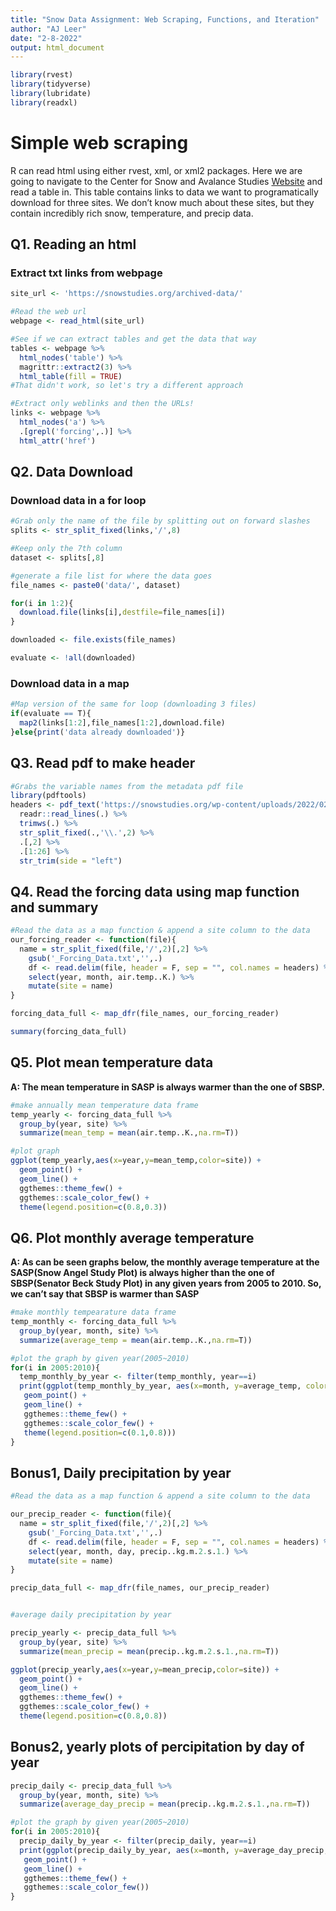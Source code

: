 ```yaml
---
title: "Snow Data Assignment: Web Scraping, Functions, and Iteration"
author: "AJ Leer"
date: "2-8-2022"
output: html_document
---
```


```r
library(rvest)
library(tidyverse)
library(lubridate)
library(readxl)

```


# Simple web scraping

R can read html using either rvest, xml, or xml2 packages. Here we are going to navigate to the Center for Snow and Avalance Studies  [Website](https://snowstudies.org/archived-data/) and read a table in. This table contains links to data we want to programatically download for three sites. We don't know much about these sites, but they contain incredibly rich snow, temperature, and precip data. 


## Q1. Reading an html 

### Extract txt links from webpage

```r
site_url <- 'https://snowstudies.org/archived-data/'

#Read the web url
webpage <- read_html(site_url)

#See if we can extract tables and get the data that way
tables <- webpage %>%
  html_nodes('table') %>%
  magrittr::extract2(3) %>%
  html_table(fill = TRUE)
#That didn't work, so let's try a different approach

#Extract only weblinks and then the URLs!
links <- webpage %>%
  html_nodes('a') %>%
  .[grepl('forcing',.)] %>%
  html_attr('href')

```

## Q2. Data Download

### Download data in a for loop

```r

#Grab only the name of the file by splitting out on forward slashes
splits <- str_split_fixed(links,'/',8)

#Keep only the 7th column
dataset <- splits[,8] 

#generate a file list for where the data goes
file_names <- paste0('data/', dataset)

for(i in 1:2){
  download.file(links[i],destfile=file_names[i])
}

downloaded <- file.exists(file_names)

evaluate <- !all(downloaded)

```


### Download data in a map

```r

#Map version of the same for loop (downloading 3 files)
if(evaluate == T){
  map2(links[1:2],file_names[1:2],download.file)
}else{print('data already downloaded')}

```

## Q3. Read pdf to make header

```r

#Grabs the variable names from the metadata pdf file
library(pdftools)
headers <- pdf_text('https://snowstudies.org/wp-content/uploads/2022/02/Serially-Complete-Metadata-text08.pdf') %>%
  readr::read_lines(.) %>%
  trimws(.) %>%
  str_split_fixed(.,'\\.',2) %>%
  .[,2] %>%
  .[1:26] %>%
  str_trim(side = "left")

```


## Q4. Read the forcing data using map function and summary

```r
#Read the data as a map function & append a site column to the data
our_forcing_reader <- function(file){
  name = str_split_fixed(file,'/',2)[,2] %>%
    gsub('_Forcing_Data.txt','',.)
    df <- read.delim(file, header = F, sep = "", col.names = headers) %>%
    select(year, month, air.temp..K.) %>%
    mutate(site = name)
}

forcing_data_full <- map_dfr(file_names, our_forcing_reader) 

summary(forcing_data_full)

```


## Q5. Plot mean temperature data
**A: The mean temperature in SASP is always warmer than the one of SBSP.** 
```r
#make annually mean temperature data frame
temp_yearly <- forcing_data_full %>%
  group_by(year, site) %>%
  summarize(mean_temp = mean(air.temp..K.,na.rm=T))

#plot graph
ggplot(temp_yearly,aes(x=year,y=mean_temp,color=site)) + 
  geom_point() +
  geom_line() +
  ggthemes::theme_few() + 
  ggthemes::scale_color_few() +
  theme(legend.position=c(0.8,0.3))

```


## Q6. Plot monthly average temperature
**A: As can be seen graphs below, the monthly average temperature at the SASP(Snow Angel Study Plot) is always higher than the one of SBSP(Senator Beck Study Plot) in any given years from 2005 to 2010. So, we can't say that SBSP is warmer than SASP**

```r
#make monthly tempearature data frame
temp_monthly <- forcing_data_full %>% 
  group_by(year, month, site) %>% 
  summarize(average_temp = mean(air.temp..K.,na.rm=T))

#plot the graph by given year(2005~2010)
for(i in 2005:2010){
  temp_monthly_by_year <- filter(temp_monthly, year==i)
  print(ggplot(temp_monthly_by_year, aes(x=month, y=average_temp, color = site)) +
   geom_point() +
   geom_line() +
   ggthemes::theme_few() + 
   ggthemes::scale_color_few() +
   theme(legend.position=c(0.1,0.8)))
}

```



## Bonus1, Daily precipitation by year
```r
#Read the data as a map function & append a site column to the data

our_precip_reader <- function(file){
  name = str_split_fixed(file,'/',2)[,2] %>%
    gsub('_Forcing_Data.txt','',.)
    df <- read.delim(file, header = F, sep = "", col.names = headers) %>%
    select(year, month, day, precip..kg.m.2.s.1.) %>%
    mutate(site = name)
}

precip_data_full <- map_dfr(file_names, our_precip_reader) 


#average daily precipitation by year

precip_yearly <- precip_data_full %>%
  group_by(year, site) %>%
  summarize(mean_precip = mean(precip..kg.m.2.s.1.,na.rm=T))

ggplot(precip_yearly,aes(x=year,y=mean_precip,color=site)) + 
  geom_point() +
  geom_line() +
  ggthemes::theme_few() + 
  ggthemes::scale_color_few() +
  theme(legend.position=c(0.8,0.8))


```

## Bonus2, yearly plots of percipitation by day of year
```r
precip_daily <- precip_data_full %>% 
  group_by(year, month, site) %>% 
  summarize(average_day_precip = mean(precip..kg.m.2.s.1.,na.rm=T))

#plot the graph by given year(2005~2010)
for(i in 2005:2010){
  precip_daily_by_year <- filter(precip_daily, year==i)
  print(ggplot(precip_daily_by_year, aes(x=month, y=average_day_precip, color = site)) +
   geom_point() +
   geom_line() +
   ggthemes::theme_few() + 
   ggthemes::scale_color_few())
}


```

